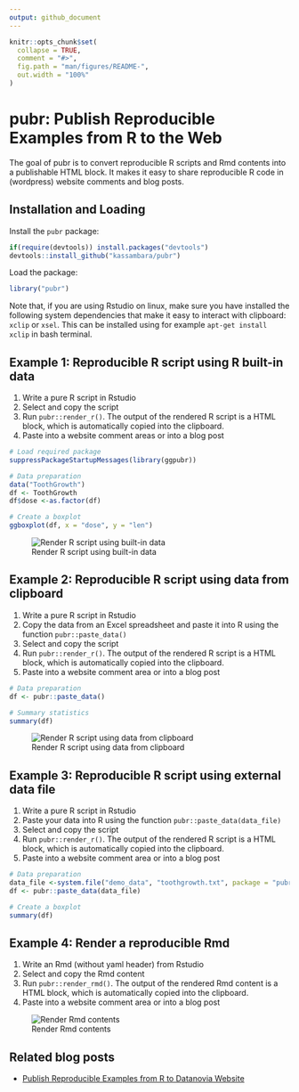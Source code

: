 ```yaml
---
output: github_document
---
```


<!-- README.md is generated from README.Rmd. Please edit that file -->

```r
knitr::opts_chunk$set(
  collapse = TRUE,
  comment = "#>",
  fig.path = "man/figures/README-",
  out.width = "100%"
)
```

# pubr: Publish Reproducible Examples from R to the Web


The goal of pubr is to convert reproducible R scripts and Rmd contents into a publishable HTML block. It makes it easy to share reproducible R code in (wordpress) website comments and blog posts.

## Installation and Loading
   
   
Install the `pubr` package:
   
```r
if(require(devtools)) install.packages("devtools")
devtools::install_github("kassambara/pubr")
```
   
   
Load the package:
   
   
```r
library("pubr")
```
  
  
Note that, if you are using Rstudio on linux, make sure you have installed the following system dependencies that make it easy to interact with clipboard: `xclip` or `xsel`. This can be installed using for example `apt-get install xclip` in bash terminal.
  
  
   
## Example 1: Reproducible R script using R built-in data


1. Write a pure R script in Rstudio
2. Select and copy the script
3. Run `pubr::render_r()`. The output of the rendered R script is a HTML block, which is automatically copied into the clipboard.
4. Paste into a website comment areas or into a blog post
     

```r
# Load required package
suppressPackageStartupMessages(library(ggpubr))

# Data preparation
data("ToothGrowth")
df <- ToothGrowth
df$dose <-as.factor(df)

# Create a boxplot
ggboxplot(df, x = "dose", y = "len")
```
    
    
![Render R script using built-in data](https://www.datanovia.com/en/wp-content/uploads/dn-tutorials/r-tutorial/images/render-r-script-using-built-in-r-data.gif)
  
  
## Example 2: Reproducible R script using data from clipboard


1. Write a pure R script in Rstudio
2. Copy the data from an Excel spreadsheet and paste it into R using the function `pubr::paste_data()`
3. Select and copy the script
4. Run `pubr::render_r()`. The output of the rendered R script is a HTML block, which is automatically copied into the clipboard.
5. Paste into a website comment area or into a blog post


```r
# Data preparation
df <- pubr::paste_data()

# Summary statistics
summary(df)
```


![Render R script using data from clipboard](https://www.datanovia.com/en/wp-content/uploads/dn-tutorials/r-tutorial/images/render-r-script-using-data-from-clipboard.gif)



## Example 3: Reproducible R script using external data file


1. Write a pure R script in Rstudio
2. Paste your data into R using the function `pubr::paste_data(data_file)`
3. Select and copy the script
4. Run `pubr::render_r()`. The output of the rendered R script is a HTML block, which is automatically copied into the clipboard.
5. Paste into a website comment area or into a blog post


```r
# Data preparation
data_file <-system.file("demo_data", "toothgrowth.txt", package = "pubr")
df <- pubr::paste_data(data_file)

# Create a boxplot
summary(df)
```
   
   
## Example 4: Render a reproducible Rmd 
   
   
1. Write an Rmd (without yaml header) from Rstudio
2. Select and copy the Rmd content
4. Run `pubr::render_rmd()`. The output of the rendered Rmd content is a HTML block, which is automatically copied into the clipboard.
5. Paste into a website comment area or into a blog post
   
   
![Render Rmd contents](https://www.datanovia.com/en/wp-content/uploads/dn-tutorials/r-tutorial/images/render-rmd-contents-web.gif)


## Related blog posts
    
    
- [Publish Reproducible Examples from R to Datanovia Website](https://www.datanovia.com/en/blog/publish-reproducible-examples-from-r-to-datanovia-website/)
